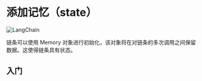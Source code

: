 # 添加记忆（state）

![LangChain](https://pica.zhimg.com/50/v2-56e8bbb52aa271012541c1fe1ceb11a2_r.gif 'LangChain中文网')


链条可以使用 Memory 对象进行初始化，该对象将在对链条的多次调用之间保留数据。这使得链条具有状态。

## 入门


<GetStarted/>

